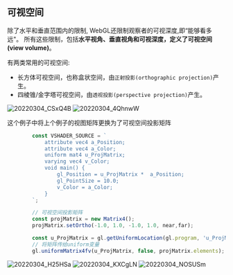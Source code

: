 ## 可视空间

除了水平和垂直范围内的限制, WebGL还限制观察者的可视深度,即“能够看多远"。
所有这些限制，包括**水平视角、垂直视角和可视深度，定义了可视空间(view volume)**。

有两类常用的可视空间:

- 长方体可视空间，也称盒状空间，由`正射投影(orthographic projection)`产生。
- 四棱锥/金字塔可视空间，由`透视投影(perspective projection)`产生。

![20220304_CSxQ4B](https://cdn.jsdelivr.net/gh/crexk/pic-archive@main/uPic/20220304_CSxQ4B.png)
![20220304_4QhnwW](https://cdn.jsdelivr.net/gh/crexk/pic-archive@main/uPic/20220304_4QhnwW.png)

这个例子中将上个例子的视图矩阵更换为了可视空间投影矩阵
```ts
        const VSHADER_SOURCE = `
            attribute vec4 a_Position;
            attribute vec4 a_Color;
            uniform mat4 u_ProjMatrix;
            varying vec4 v_Color;
            void main() {
                gl_Position = u_ProjMatrix *  a_Position;
                gl_PointSize = 10.0;
                v_Color = a_Color;
            }
        `;
```
```ts
        // 可视空间投影矩阵
        const projMatrix = new Matrix4();
        projMatrix.setOrtho(-1.0, 1.0, -1.0, 1.0, near,far);

        const u_ProjMatrix = gl.getUniformLocation(gl.program, 'u_ProjMatrix');
        // 将矩阵传给uniform变量
        gl.uniformMatrix4fv(u_ProjMatrix, false, projMatrix.elements);
```
![20220304_H25HSa](https://cdn.jsdelivr.net/gh/crexk/pic-archive@main/uPic/20220304_H25HSa.png)
![20220304_KXCgLN](https://cdn.jsdelivr.net/gh/crexk/pic-archive@main/uPic/20220304_KXCgLN.png)
![20220304_NOSUSm](https://cdn.jsdelivr.net/gh/crexk/pic-archive@main/uPic/20220304_NOSUSm.png)
